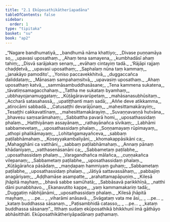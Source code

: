 ```yaml
---
title: "2.1 Ekūposathikātherīapadāna"
tableOfContents: false
sidebar:
  order: 1
type: "tipitaka"
basket: "su"
book: "ap2"
---
```



<DynamicBreadcrumb />

<Division number="1" book="ap2" bookNo="20" page="16">

<Paragraph number="157" type="verses" book="ap2">
_“Nagare bandhumatiyā,_  
_bandhumā nāma khattiyo;_  
_Divase puṇṇamāya so,_  
_upavasi uposathaṃ._  

</Paragraph>

</Division>
<Division number="2" book="ap2" bookNo="20" page="16">

<Paragraph number="158" type="verses" book="ap2">
_Ahaṃ tena samayena,_  
_kumbhadāsī ahaṃ tahiṃ;_  
_Disvā sarājakaṃ senaṃ,_  
_evāhaṃ cintayiṃ tadā._  

</Paragraph>

</Division>
<Division number="3" book="ap2" bookNo="20" page="16">

<Paragraph number="159" type="verses" book="ap2">
_‘Rājāpi rajjaṃ chaḍḍetvā,_  
_upavasi uposathaṃ;_  
_Saphalaṃ nūna taṃ kammaṃ,_  
_janakāyo pamodito’._  

</Paragraph>

</Division>
<Division number="4" book="ap2" bookNo="20" page="16">

<Paragraph number="160" type="verses" book="ap2">
_Yoniso paccavekkhitvā,_  
_duggaccañca daliddataṃ;_  
_Mānasaṃ sampahaṃsitvā,_  
_upavasiṃ uposathaṃ._  

</Paragraph>

</Division>
<Division number="5" book="ap2" bookNo="20" page="16">

<Paragraph number="161" type="verses" book="ap2">
_Ahaṃ uposathaṃ katvā,_  
_sammāsambuddhasāsane;_  
_Tena kammena sukatena,_  
_tāvatiṃsamagacchahaṃ._  

</Paragraph>

</Division>
<Division number="6" book="ap2" bookNo="20" page="16">

<Paragraph number="162" type="verses" book="ap2">
_Tattha me sukataṃ byamhaṃ,_  
_ubbhayojanamuggataṃ;_  
_Kūṭāgāravarūpetaṃ,_  
_mahāsanasubhūsitaṃ._  

</Paragraph>

</Division>
<Division number="7" book="ap2" bookNo="20" page="16">

<Paragraph number="163" type="verses" book="ap2">
_Accharā satasahassā,_  
_upatiṭṭhanti maṃ sadā;_  
_Aññe deve atikkamma,_  
_atirocāmi sabbadā._  

</Paragraph>

</Division>
<Division number="8" book="ap2" bookNo="20" page="16">

<Paragraph number="164" type="verses" book="ap2">
_Catusaṭṭhi devarājūnaṃ,_  
_mahesittamakārayiṃ;_  
_Tesaṭṭhi cakkavattīnaṃ,_  
_mahesittamakārayiṃ._  

</Paragraph>

</Division>
<Division number="9" book="ap2" bookNo="20" page="16">

<Paragraph number="165" type="verses" book="ap2">
_Suvaṇṇavaṇṇā hutvāna,_  
_bhavesu saṃsarāmahaṃ;_  
_Sabbattha pavarā homi,_  
_uposathassidaṃ phalaṃ._  

</Paragraph>

</Division>
<Division number="10" book="ap2" bookNo="20" page="16">

<Paragraph number="166" type="verses" book="ap2">
_Hatthiyānaṃ assayānaṃ,_  
_rathayānañca sīvikaṃ;_  
_Labhāmi sabbamevetaṃ,_  
_uposathassidaṃ phalaṃ._  

</Paragraph>

</Division>
<Division number="11" book="ap2" bookNo="20" page="16">

<Paragraph number="167" type="verses" book="ap2">
_Soṇṇamayaṃ rūpimayaṃ,_  
_athopi phalikāmayaṃ;_  
_Lohitaṅgamayañceva,_  
_sabbaṃ paṭilabhāmahaṃ._  

</Paragraph>

</Division>
<Division number="12" book="ap2" bookNo="20" page="17">

<Paragraph number="168" type="verses" book="ap2">
_Koseyyakambaliyāni,_  
_khomakappāsikāni ca;_  
_Mahagghāni ca vatthāni,_  
_sabbaṃ paṭilabhāmahaṃ._  

</Paragraph>

</Division>
<Division number="13" book="ap2" bookNo="20" page="17">

<Paragraph number="169" type="verses" book="ap2">
_Annaṃ pānaṃ khādanīyaṃ,_  
_vatthasenāsanāni ca;_  
_Sabbametaṃ paṭilabhe,_  
_uposathassidaṃ phalaṃ._  

</Paragraph>

</Division>
<Division number="14" book="ap2" bookNo="20" page="17">

<Paragraph number="170" type="verses" book="ap2">
_Varagandhañca mālañca,_  
_cuṇṇakañca vilepanaṃ;_  
_Sabbametaṃ paṭilabhe,_  
_uposathassidaṃ phalaṃ._  

</Paragraph>

</Division>
<Division number="15" book="ap2" bookNo="20" page="17">

<Paragraph number="171" type="verses" book="ap2">
_Kūṭāgārañca pāsādaṃ,_  
_maṇḍapaṃ hammiyaṃ guhaṃ;_  
_Sabbametaṃ paṭilabhe,_  
_uposathassidaṃ phalaṃ._  

</Paragraph>

</Division>
<Division number="16" book="ap2" bookNo="20" page="17">

<Paragraph number="172" type="verses" book="ap2">
_Jātiyā sattavassāhaṃ,_  
_pabbajiṃ anagāriyaṃ;_  
_Aḍḍhamāse asampatte,_  
_arahattamapāpuṇiṃ._  

</Paragraph>

</Division>
<Division number="17" book="ap2" bookNo="20" page="17">

<Paragraph number="173" type="verses" book="ap2">
_Kilesā jhāpitā mayhaṃ,_  
_bhavā sabbe samūhatā;_  
_Sabbāsavā parikkhīṇā,_  
_natthi dāni punabbhavo._  

</Paragraph>

</Division>
<Division number="18" book="ap2" bookNo="20" page="17">

<Paragraph number="174" type="verses" book="ap2">
_Ekanavutito kappe,_  
_yaṃ kammamakariṃ tadā;_  
_Duggatiṃ nābhijānāmi,_  
_uposathassidaṃ phalaṃ._  

</Paragraph>

</Division>
<Division number="19" book="ap2" bookNo="20" page="17">

<Paragraph number="175" type="verses" book="ap2">
_Kilesā jhāpitā mayhaṃ,_  
_ …pe… _  
_viharāmi anāsavā._  

</Paragraph>

</Division>
<Division number="20" book="ap2" bookNo="20" page="17">

<Paragraph number="176" type="verses" book="ap2">
_Svāgataṃ vata me āsi,_  
_ …pe… _  
_kataṃ buddhassa sāsanaṃ._  

</Paragraph>

</Division>
<Division number="21" book="ap2" bookNo="20" page="17">

<Paragraph number="177" type="verses" book="ap2">
_Paṭisambhidā catasso,_  
_ …pe… _  
_kataṃ buddhassa sāsanaṃ”._  

</Paragraph>

<Paragraph number="178" book="ap2">
Itthaṃ sudaṃ ekūposathikā bhikkhunī imā gāthāyo abhāsitthāti.

</Paragraph>
</Division>

<Paragraph number="179" type="center" book="ap2">
Ekūposathikātheriyāpadānaṃ paṭhamaṃ.
</Paragraph>